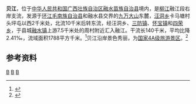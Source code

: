 {{Infobox River
  | river_name      = 贝江
  | image_name      = 
  | image_size      = 
  | caption         = 
  | origin          = [[广西壮族自治区|广西壮族自治区]][[融水县|融水县]][[汪洞乡|汪洞乡]]头坪屯
  | mouth           = 广西壮族自治区融水县[[融水镇|融水镇]]周村[[融江|融江]]
  | basin_countries = 广西融水县
  | length          = 140 km
  | elevation       = 
  | mouth_elevation = 
  | discharge       = 
  | watershed       = 1788 km<sup>2</sup>
}}
'''贝江'''，位于[[中华人民共和国|中华人民共和国]][[广西壮族自治区|广西壮族自治区]][[融水苗族自治县|融水苗族自治县]]境内，是[[柳江|柳江]]融江段右岸支流，发源于[[环江毛南族自治县|环江毛南族自治县]]和融水县交界的[[九万大山|九万大山]]东麓，[[汪洞乡|汪洞乡]]卡马塘村头坪屯以西2千米处，北流10千米后转东流，经汪洞乡、[[三防镇|三防镇]]、[[怀宝镇|怀宝镇]]和[[四荣乡|四荣乡]]，于县城[[融水镇|融水镇]]上游7.5千米处的周村附近汇入融江。干流长140千米，平均比降2.41‰，流域面积1788平方千米。<ref name="中国河湖大典">{{cite book zh |author=《[[中国河湖大典|中国河湖大典]]》编纂委员会 |title=《中国河湖大典·珠江卷》 |format=M|edition=1 |location=北京 |publisher=中国水利水电出版社 |date=2013年1月 |pages=102页 |id= ISBN 978-7-5170-0561-2}}</ref>贝江沿岸景色秀丽，为[[国家4A级旅游景区|国家4A级旅游景区]]。<ref>{{cite web | language = zh-cn | publisher = 中国柳州 | title = 丹洲贝江同时晋级4A | url = http://www.liuzhou.gov.cn/zwgk/xxdt/lzdt/201008/t20100823_395884.htm | date = 2010-08-23 | accessdate = 2013-09-06 }}{{dead link|date=2018年4月 |bot=InternetArchiveBot |fix-attempted=yes }}</ref>

==参考资料==
{{reflist}}

[[Category:柳江水系|B]]
[[Category:广西河流|B]]
[[Category:国家4A级旅游景区|B]]